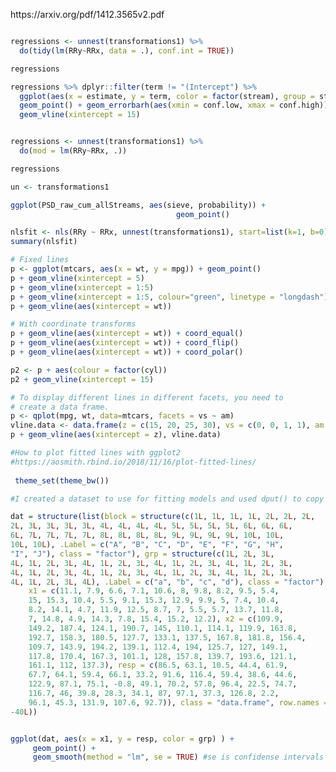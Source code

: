 
https://arxiv.org/pdf/1412.3565v2.pdf


```r
```


```r

regressions <- unnest(transformations1) %>% 
  do(tidy(lm(RRy~RRx, data = .), conf.int = TRUE))

regressions

```

```r

regressions %>% dplyr::filter(term != "(Intercept") %>% 
  ggplot(aes(x = estimate, y = term, color = factor(stream), group = stream)) +
  geom_point() + geom_errorbarh(aes(xmin = conf.low, xmax = conf.high)) +
  geom_vline(xintercept = 15)



```


```r
regressions <- unnest(transformations1) %>% 
  do(mod = lm(RRy~RRx, .))

regressions


```

```r
un <- transformations1

ggplot(PSD_raw_cum_allStreams, aes(sieve, probability)) +
                                     geom_point()
```


```r
nlsfit <- nls(RRy ~ RRx, unnest(transformations1), start=list(k=1, b=0))
summary(nlsfit)

```


















```r
# Fixed lines
p <- ggplot(mtcars, aes(x = wt, y = mpg)) + geom_point()
p + geom_vline(xintercept = 5)
p + geom_vline(xintercept = 1:5)
p + geom_vline(xintercept = 1:5, colour="green", linetype = "longdash")
p + geom_vline(aes(xintercept = wt))

# With coordinate transforms
p + geom_vline(aes(xintercept = wt)) + coord_equal()
p + geom_vline(aes(xintercept = wt)) + coord_flip()
p + geom_vline(aes(xintercept = wt)) + coord_polar()

p2 <- p + aes(colour = factor(cyl))
p2 + geom_vline(xintercept = 15)

# To display different lines in different facets, you need to
# create a data frame.
p <- qplot(mpg, wt, data=mtcars, facets = vs ~ am)
vline.data <- data.frame(z = c(15, 20, 25, 30), vs = c(0, 0, 1, 1), am = c(0, 1, 0, 1))
p + geom_vline(aes(xintercept = z), vline.data)
```









```r

#How to plot fitted lines with ggplot2
#https://aosmith.rbind.io/2018/11/16/plot-fitted-lines/
  
 theme_set(theme_bw())

#I created a dataset to use for fitting models and used dput() to copy and paste it here.

dat = structure(list(block = structure(c(1L, 1L, 1L, 1L, 2L, 2L, 2L, 
2L, 3L, 3L, 3L, 3L, 4L, 4L, 4L, 4L, 5L, 5L, 5L, 5L, 6L, 6L, 6L, 
6L, 7L, 7L, 7L, 7L, 8L, 8L, 8L, 8L, 9L, 9L, 9L, 9L, 10L, 10L, 
10L, 10L), .Label = c("A", "B", "C", "D", "E", "F", "G", "H", 
"I", "J"), class = "factor"), grp = structure(c(1L, 2L, 3L, 
4L, 1L, 2L, 3L, 4L, 1L, 2L, 3L, 4L, 1L, 2L, 3L, 4L, 1L, 2L, 3L, 
4L, 1L, 2L, 3L, 4L, 1L, 2L, 3L, 4L, 1L, 2L, 3L, 4L, 1L, 2L, 3L, 
4L, 1L, 2L, 3L, 4L), .Label = c("a", "b", "c", "d"), class = "factor"), 
    x1 = c(11.1, 7.9, 6.6, 7.1, 10.6, 8, 9.8, 8.2, 9.5, 5.4, 
    15, 15.3, 10.4, 5.5, 9.1, 15.3, 12.9, 9.9, 5, 7.4, 10.4, 
    8.2, 14.1, 4.7, 11.9, 12.5, 8.7, 7, 5.5, 5.7, 13.7, 11.8, 
    7, 14.8, 4.9, 14.3, 7.8, 15.4, 15.2, 12.2), x2 = c(109.9, 
    149.2, 187.4, 124.1, 190.7, 145, 110.1, 114.1, 119.9, 163.8, 
    192.7, 158.3, 180.5, 127.7, 133.1, 137.5, 167.8, 181.8, 156.4, 
    109.7, 143.9, 194.2, 139.1, 112.4, 194, 125.7, 127, 149.1, 
    117.8, 170.4, 167.3, 101.1, 128, 157.8, 139.7, 193.6, 121.1, 
    161.1, 112, 137.3), resp = c(86.5, 63.1, 10.5, 44.4, 61.9, 
    67.7, 64.1, 59.4, 66.1, 33.2, 91.6, 116.4, 59.4, 38.6, 44.6, 
    122.9, 87.1, 75.1, -0.8, 49.1, 70.2, 57.8, 96.4, 22.5, 74.7, 
    116.7, 46, 39.8, 28.3, 34.1, 87, 97.1, 37.3, 126.8, 2.2, 
    96.1, 45.3, 131.9, 107.6, 92.7)), class = "data.frame", row.names = c(NA, 
-40L))


ggplot(dat, aes(x = x1, y = resp, color = grp) ) +
     geom_point() +
     geom_smooth(method = "lm", se = TRUE) #se is confidense intervals


  
```




















